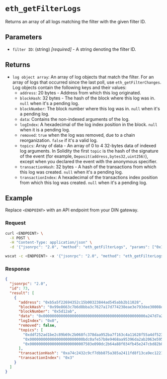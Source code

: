 
# `eth_getFilterLogs`

Returns an array of all logs matching the filter with the given filter ID.

## Parameters

- `filter ID`: (string) _[required]_ - A string denoting the filter ID.

## Returns

- `log object array`: An array of log objects that match the filter. For an array of logs that occurred since the last poll, use `eth_getFilterChanges`. Log objects contain the following keys and their values:
  - `address`: 20 bytes - Address from which this log originated.
  - `blockHash`: 32 bytes - The hash of the block where this log was in. `null` when it's a pending log.
  - `blockNumber`: The block number where this log was in. `null` when it's a pending log.
  - `data`: Contains the non-indexed arguments of the log.
  - `logIndex`: A hexadecimal of the log index position in the block. `null` when it is a pending log.
  - `removed`: `true` when the log was removed, due to a chain reorganization. `false` if it's a valid log.
  - `topics`: Array of data - An array of 0 to 4 32-bytes data of indexed log arguments. In Solidity the first `topic` is the hash of the signature of the event (for example, `Deposit(address,bytes32,uint256)`), except when you declared the event with the anonymous specifier.
  - `transactionHash`: 32 bytes - A hash of the transactions from which this log was created. `null` when it's a pending log.
  - `transactionIndex`: A hexadecimal of the transactions index position from which this log was created. `null` when it's a pending log.

## Example

Replace `<ENDPOINT>` with an API endpoint from your DIN gateway.

### Request

<Tabs>
  <TabItem value="curl">

```bash
curl <ENDPOINT> \
  -X POST \
  -H "Content-Type: application/json" \
  -d '{"jsonrpc": "2.0", "method": "eth_getFilterLogs", "params": ["0x10ff0bfbedb01f0dbd4106d14eb719ec38b6eb5b821c"], "id": 1}'
```

  </TabItem>
  <TabItem value="WSS">

```bash
wscat -c <ENDPOINT> -x '{"jsonrpc": "2.0", "method": "eth_getFilterLogs", "params": ["0x10ff0bfbedb01f0dbd4106d14eb719ec38b6eb5b821c"], "id": 1}'
```

  </TabItem>
</Tabs>

### Response

<Tabs>
  <TabItem value="JSON">

```json
{
  "jsonrpc": "2.0",
  "id": 73,
  "result": [
    {
      "address": "0xb5a5f22694352c15b00323844ad545abb2b11028",
      "blockHash": "0x99e8663c7b6d8bba3c7627a17d774238eae3e793dee30008debb2699666657de",
      "blockNumber": "0x5d12ab",
      "data": "0x0000000000000000000000000000000000000000000000a247d7a2955b61d000",
      "logIndex": "0x0",
      "removed": false,
      "topics": [
        "0xddf252ad1be2c89b69c2b068fc378daa952ba7f163c4a11628f55a4df523b3ef",
        "0x000000000000000000000000bdc0afe57b8e9468aa95396da2ab2063e595f37e",
        "0x0000000000000000000000007503e090dc2b64a88f034fb45e247cbd82b8741e"
      ],
      "transactionHash": "0xa74c2432c9cf7dbb875a385a2411fd8f13ca9ec12216864b1a1ead3c99de99cd",
      "transactionIndex": "0x3"
    }
  ]
}
```

  </TabItem>
</Tabs>
